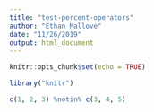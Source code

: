 ```yaml
---
title: "test-percent-operators"
author: "Ethan Mallove"
date: "11/26/2019"
output: html_document
---
```


```r
knitr::opts_chunk$set(echo = TRUE)

library("knitr")

```

```r
c(1, 2, 3) %notin% c(3, 4, 5)
```